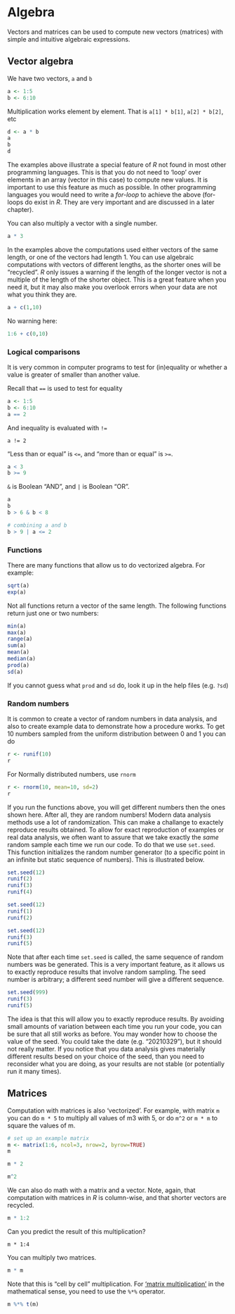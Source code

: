 # Algebra

Vectors and matrices can be used to compute new vectors (matrices) with simple and intuitive algebraic expressions. 

## Vector algebra

We have two vectors, `a` and `b`

```r
a <- 1:5
b <- 6:10
```

Multiplication works element by element. That is `a[1] * b[1]`, `a[2] * b[2]`, etc
```r
d <- a * b
a
b
d
```

The examples above illustrate a special feature of *R* not found in most other programming languages. This is that you do not need to 'loop' over elements in an array (vector in this case) to compute new values. It is important to use this feature as much as possible. In other programming languages you would need to write a  *for-loop* to achieve the above (for-loops do exist in *R*. They are very important and are discussed in a later chapter). 

You can also multiply a vector with a single number. 
```r
a * 3
```

In the examples above the computations used either vectors of the same length, or one of the vectors had length 1. You can use algebraic computations with vectors of different lengths, as the shorter ones will be "recycled". *R* only issues a warning if the length of the longer vector is not a multiple of the length of the shorter object. This is a great feature when you need it, but it may also make you overlook errors when your data are not what you think they are.

```r
a + c(1,10)
```

No warning here:
```r
1:6 + c(0,10)
```

### Logical comparisons 

It is very common in computer programs to test for (in)equality or whether a value is greater of smaller than another value.

Recall that `==` is used to test for equality

```r
a <- 1:5
b <- 6:10
a == 2
```

And inequality is evaluated with `!=`
```
a != 2
```

"Less than or equal" is `<=`, and "more than or equal" is `>=`.  
```r
a < 3
b >= 9
```


`&` is Boolean "AND", and `|` is Boolean "OR". 

```r
a
b
b > 6 & b < 8

# combining a and b
b > 9 | a <= 2
```


### Functions

There are many functions that allow us to do vectorized algebra. For example:

```r
sqrt(a)
exp(a)
```

Not all functions return a vector of the same length. The following functions return just one or two numbers:
```r
min(a)
max(a)
range(a)
sum(a)
mean(a)
median(a)
prod(a)
sd(a)
```

If you cannot guess what `prod` and `sd` do, look it up in the help files (e.g. `?sd`)


### Random numbers

It is common to create a vector of random numbers in data analysis, and also to create example data to demonstrate how a procedure works. To get 10 numbers sampled from the uniform distribution between 0 and 1 you can do
```r
r <- runif(10)
r
```

For Normally distributed numbers, use `rnorm`

```r
r <- rnorm(10, mean=10, sd=2)
r
```

If you run the functions above, you will get different numbers then the ones shown here. After all, they are random numbers! Modern data analysis methods use a lot of randomization. This can make a challange to exactely reproduce results obtained. To allow for exact reproduction of examples or real data analysis, we often want to assure that we take exactly the *same* random sample each time we run our code. To do that we use `set.seed`. This function initializes the random number generator (to a specific point in an infinite but static sequence of numbers). This is illustrated below.

```r
set.seed(12)
runif(2)
runif(3)
runif(4)

set.seed(12)
runif(1)
runif(2)

set.seed(12)
runif(3)
runif(5)
```

Note that after each time `set.seed` is called, the same sequence of random numbers was be generated. This is a very important feature, as it allows us to exactly reproduce results that involve random sampling. The seed number is arbitrary; a different seed number will give a different sequence. 

```r
set.seed(999)
runif(3)
runif(5)
```

The idea is that this will allow you to exactly reproduce results. By avoiding small amounts of variation between each time you run your code, you can be sure that all still works as before. You may wonder how to choose the value of the seed. You could take the date (e.g. "20210329"), but it should not really matter. If you notice that you data analysis gives materially different results besed on your choice of the seed, than you need to reconsider what you are doing, as your results are not stable (or potentially run it many times).


## Matrices

Computation with matrices is also 'vectorized'. For example, with matrix `m` you can do `m * 5` to multiply all values of m3 with 5, or do `m^2` or `m * m` to square the values of m. 

```r
# set up an example matrix
m <- matrix(1:6, ncol=3, nrow=2, byrow=TRUE)
m

m * 2

m^2
```

We can also do math with a matrix and a vector. Note, again, that computation with matrices in *R* is column-wise, and that shorter vectors are recycled. 

```r
m * 1:2
```


Can you predict the result of this multiplication?
```
m * 1:4
```


You can multiply two matrices.
```r
m * m
```

Note that this is "cell by cell" multiplication. For ['matrix multiplication'](https://en.wikipedia.org/wiki/Matrix_multiplication) in the mathematical sense, you need to use the `%*%` operator.

```r
m %*% t(m)
```

